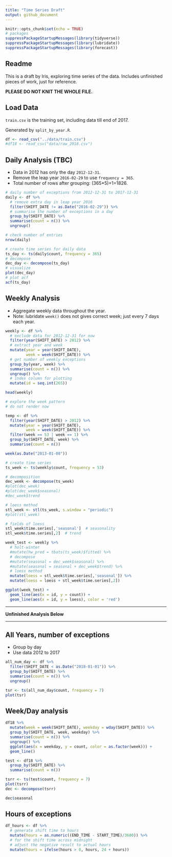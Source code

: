 ```yaml
---
title: "Time Series Draft"
output: github_document
---
```


```r
knitr::opts_chunk$set(echo = TRUE)
# packages
suppressPackageStartupMessages(library(tidyverse))
suppressPackageStartupMessages(library(lubridate))
suppressPackageStartupMessages(library(forecast))
```

## Readme

This is a draft by Iris, exploring time series of the data. Includes unfinished pieces of work, just for reference.

**PLEASE DO NOT KNIT THE WHOLE FILE.**

## Load Data

`train.csv` is the training set, including data till end of 2017.

Generated by `split_by_year.R`.

```r
df <- read_csv("../data/train.csv")
#df18 <- read_csv("data/raw_2018.csv")
```

## Daily Analysis (TBC)

- Data in 2012 has only the day `2012-12-31`.
- Remove the leap year `2016-02-29` to use `frequency = 365`.
- Total number of rows after grouping: (365*5)+1=1826.

```r
# daily number of exceptions from 2012-12-31 to 2017-12-31
daily <- df %>%
  # remove extra day in leap year 2016
  filter(SHIFT_DATE != as.Date("2016-02-29")) %>% 
  # summarise the number of exceptions in a day
  group_by(SHIFT_DATE) %>% 
  summarise(count = n()) %>% 
  ungroup()

# check number of entries
nrow(daily)
```

```r
# create time series for daily data
ts_day <- ts(daily$count, frequency = 365)
# decompose
dec_day <- decompose(ts_day)
# visualize
plot(dec_day)
# plot acf
acf(ts_day)
```

## Weekly Analysis

- Aggregate weekly data throughout the year.
- Note: lubridate `week()` does not gives correct week; just every 7 days each year.

```r
weekly <- df %>% 
  # exclude data for 2012-12-31 for now
  filter(year(SHIFT_DATE) > 2012) %>% 
  # extract year and week
  mutate(year = year(SHIFT_DATE),
         week = week(SHIFT_DATE)) %>% 
  # get number of weekly exceptions
  group_by(year, week) %>% 
  summarise(count = n()) %>% 
  ungroup() %>% 
  # index column for plotting
  mutate(id = seq.int(265))

head(weekly)
```

```r
# explore the week pattern
# do not render now

temp <- df %>% 
  filter(year(SHIFT_DATE) > 2012) %>% 
  mutate(year = year(SHIFT_DATE),
         week = week(SHIFT_DATE)) %>% 
  filter(week == 53 | week == 1) %>% 
  group_by(SHIFT_DATE, week) %>% 
  summarise(count = n())

week(as.Date("2013-01-08"))
```


```r
# create time series
ts_week <- ts(weekly$count, frequency = 53)

# decomposition
dec_week <- decompose(ts_week)
#plot(dec_week)
#plot(dec_week$seasonal)
#dec_week$trend

# loess method
stl_week <- stl(ts_week, s.window = "periodic")
#plot(stl_week)

# fields of loess
stl_week$time.series[,'seasonal']  # seasonality
stl_week$time.series[,2]  # trend

week_test <- weekly %>% 
  # holt-winter
  #mutate(hw_pred = tbats(ts_week)$fitted) %>% 
  # decompose
  #mutate(seasonal = dec_week$seasonal) %>% 
  #mutate(seasonal = seasonal + dec_week$trend) %>% 
  # loess method
  mutate(loess = stl_week$time.series[,'seasonal']) %>% 
  mutate(loess = loess + stl_week$time.series[,2])

ggplot(week_test) +
  geom_line(aes(x = id, y = count)) +
  geom_line(aes(x = id, y = loess), color = 'red')
```

--------

**Unfinished Analysis Below**

--------

## All Years, number of exceptions

- Group by day
- Use data 2012 to 2017

```r
all_num_day <- df %>% 
  filter(SHIFT_DATE < as.Date("2018-01-01")) %>% 
  group_by(SHIFT_DATE) %>% 
  summarise(count = n()) %>% 
  ungroup()
```

```r
tsr <- ts(all_num_day$count, frequency = 7)
plot(tsr)
```

## Week/Day analysis

```r
df18 %>% 
  mutate(week = week(SHIFT_DATE), weekday = wday(SHIFT_DATE)) %>% 
  group_by(SHIFT_DATE, week, weekday) %>% 
  summarise(count = n()) %>% 
  ungroup() %>% 
  ggplot(aes(x = weekday, y = count, color = as.factor(week))) +
  geom_line()
```

```r
test <- df18 %>% 
  group_by(SHIFT_DATE) %>% 
  summarise(count = n())

tsrr <- ts(test$count, frequency = 7)
plot(tsrr)
dec <- decompose(tsrr)

dec$seasonal
```

## Hours of exceptions

```r
df_hours <- df %>% 
  # generate shift time to hours
  mutate(hours = as.numeric((END_TIME - START_TIME)/3600)) %>% 
  # for the shift time across midnight
  # adjust the negative result to actual hours 
  mutate(hours = ifelse(hours > 0, hours, 24 + hours))
```